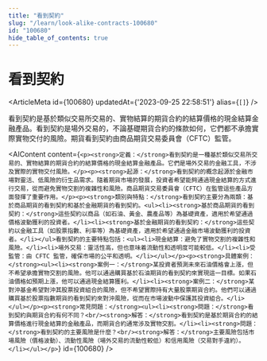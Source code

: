 ```yaml
---
title: "看到契約"
slug: "/learn/look-alike-contracts-100680"
id: "100680"
hide_table_of_contents: true
---
```



# 看到契約

<ArticleMeta id={100680} updatedAt={'2023-09-25 22:58:51'} alias={`[]`} />
<div className='border-solid border-b border-t-0 my-4 border-[var(--ifm-color-gray-300)]' />

看到契約是基於類似交易所交易的、實物結算的期貨合約的結算價格的現金結算金融產品。看到契約是場外交易的，不論基礎期貨合約的條款如何，它們都不承擔實際實物交付的風險。期貨看到契約由商品期貨交易委員會（CFTC）監管。

<AIContent content={`<p><strong>定義：</strong>看到契約是一種基於類似交易所交易的、實物結算的期貨合約的結算價格的現金結算金融產品。它們是場外交易的金融工具，不涉及實際的實物交付風險。</p><p><strong>起源：</strong>看到契約的概念起源於金融市場對靈活、低風險的衍生品需求。隨着期貨市場的發展，投資者希望能夠通過現金結算的方式進行交易，從而避免實物交割的複雜性和風險。商品期貨交易委員會（CFTC）在監管這些產品方面發揮了重要作用。</p><p><strong>類別與特點：</strong>看到契約主要分為兩類：基於商品期貨的看到契約和基於金融期貨的看到契約。<ul><li><strong>基於商品期貨的看到契約：</strong>這些契約以商品（如石油、黃金、農產品等）為基礎資產，適用於希望通過價格波動獲利的投資者。</li><li><strong>基於金融期貨的看到契約：</strong>這些契約以金融工具（如股票指數、利率等）為基礎資產，適用於希望通過金融市場波動獲利的投資者。</li></ul>看到契約的主要特點包括：<ul><li>現金結算：避免了實物交割的複雜性和風險。</li><li>場外交易：靈活性高，但也意味着流動性和透明度可能較低。</li><li>受監管：由 CFTC 監管，確保市場的公平和透明。</li></ul></p><p><strong>具體案例：</strong><ul><li><strong>案例一：</strong>某投資者預測未來石油價格會上漲，但不希望承擔實物交割的風險。他可以通過購買基於石油期貨的看到契約來實現這一目標。如果石油價格如預期上漲，他可以通過現金結算獲利。</li><li><strong>案例二：</strong>某對沖基金希望對沖其股票投資組合的風險，但不希望實際持有大量股票期貨合約。他們可以通過購買基於股票指數期貨的看到契約來對沖風險，從而在市場波動中保護其投資組合。</li></ul></p><p><strong>常見問題：</strong><ul><li><strong>問題：</strong>看到契約與期貨合約有何不同？<br/><strong>解答：</strong>看到契約是基於期貨合約的結算價格進行現金結算的金融產品，而期貨合約通常涉及實物交割。</li><li><strong>問題：</strong>看到契約的主要風險是什麼？<br/><strong>解答：</strong>主要風險包括市場風險（價格波動）、流動性風險（場外交易的流動性較低）和信用風險（交易對手違約）。</li></ul></p>`} id={100680} />
